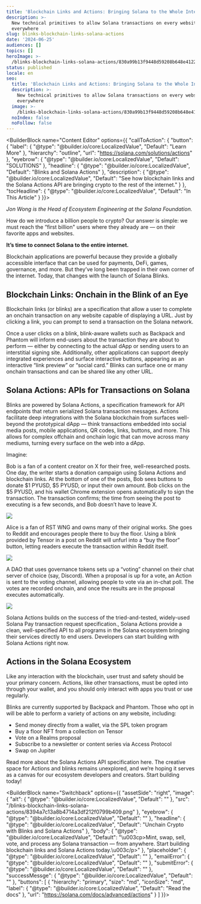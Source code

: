 ```yaml
---
title: 'Blockchain Links and Actions: Bringing Solana to the Whole Internet'
description: >-
  New technical primitives to allow Solana transactions on every website,
  everywhere
slug: blinks-blockchain-links-solana-actions
date: '2024-06-25'
audiences: []
topics: []
heroImage: >-
  /blinks-blockchain-links-solana-actions/830a99b13f9448d59208b648e4122113.jpg
status: published
locale: en
seo:
  title: 'Blockchain Links and Actions: Bringing Solana to the Whole Internet'
  description: >-
    New technical primitives to allow Solana transactions on every website,
    everywhere
  image: >-
    /blinks-blockchain-links-solana-actions/830a99b13f9448d59208b648e4122113.jpg
  noIndex: false
  noFollow: false
---
```


<BuilderBlock name="Content Editor" options={{
  "callToAction": {
    "button": {
      "label": {
        "@type": "@builder.io/core:LocalizedValue",
        "Default": "Learn More"
      },
      "hierarchy": "outline",
      "url": "https://solana.com/solutions/actions"
    },
    "eyebrow": {
      "@type": "@builder.io/core:LocalizedValue",
      "Default": "SOLUTIONS"
    },
    "headline": {
      "@type": "@builder.io/core:LocalizedValue",
      "Default": "Blinks and Solana Actions"
    },
    "description": {
      "@type": "@builder.io/core:LocalizedValue",
      "Default": "See how blockchain links and the Solana Actions API are bringing crypto to the rest of the internet."
    }
  },
  "tocHeadline": {
    "@type": "@builder.io/core:LocalizedValue",
    "Default": "In This Article"
  }
}}>

</BuilderBlock>

_Jon Wong is the Head of Ecosystem Engineering at the Solana Foundation._

How do we introduce a billion people to crypto? Our answer is simple: we must reach the “first billion" users where they already are — on their favorite apps and websites.

**It’s time to connect Solana to the entire internet.**

Blockchain applications are powerful because they provide a globally accessible interface that can be used for payments, DeFi, games, governance, and more. But they’ve long been trapped in their own corner of the internet. Today, that changes with the launch of Solana Blinks.

## Blockchain Links: Onchain in the Blink of an Eye

Blockchain links (or blinks) are a specification that allow a user to complete an onchain transaction on any website capable of displaying a URL. Just by clicking a link, you can prompt to send a transaction on the Solana network.


<YouTube videoId="m_feBl0ROik" />


Once a user clicks on a blink, blink-aware wallets such as Backpack and Phantom will inform end-users about the transaction they are about to perform — either by connecting to the actual dApp or sending users to an interstitial signing site. Additionally, other applications can support deeply integrated experiences and surface interactive buttons, appearing as an interactive “link preview” or “social card.” Blinks can surface one or many onchain transactions and can be shared like any other URL.

## Solana Actions: APIs for Transactions on Solana

Blinks are powered by Solana Actions, a specification framework for API endpoints that return serialized Solana transaction messages. Actions facilitate deep integrations with the Solana blockchain from surfaces well-beyond the prototypical dApp — think transactions embedded into social media posts, mobile applications, QR codes, links, buttons, and more. This allows for complex offchain and onchain logic that can move across many mediums, turning every surface on the web into a dApp.

Imagine:


Bob is a fan of a content creator on X for their free, well-researched posts. One day, the writer starts a donation campaign using Solana Actions and blockchain links. At the bottom of one of the posts, Bob sees buttons to donate $1 PYUSD, $5 PYUSD, or input their own amount. Bob clicks on the $5 PYUSD, and his wallet Chrome extension opens automatically to sign the transaction. The transaction confirms; the time from seeing the post to executing is a few seconds, and Bob doesn’t have to leave X.



![](/blinks-blockchain-links-solana-actions/db59725123c04c098b4c539a1c426d09.jpg?width=436)

Alice is a fan of RST WNG and owns many of their original works. She goes to Reddit and encourages people there to buy the floor. Using a blink provided by Tensor in a post on Reddit will unfurl into a “buy the floor” button, letting readers execute the transaction within Reddit itself.

![](/blinks-blockchain-links-solana-actions/db59725123c04c098b4c539a1c426d09.jpg?width=574)



A DAO that uses governance tokens sets up a “voting” channel on their chat server of choice (say, Discord). When a proposal is up for a vote, an Action is sent to the voting channel, allowing people to vote via an in-chat poll. The votes are recorded onchain, and once the results are in the proposal executes automatically.

![](/blinks-blockchain-links-solana-actions/0e0dd7c09f1d4d9ca78ea4a9cfa799d8.jpg?width=574)


Solana Actions builds on the success of the tried-and-tested, widely-used Solana Pay transaction request specification., Solana Actions provide a clean, well-specified API to all programs in the Solana ecosystem bringing their services directly to end users. Developers can start building with Solana Actions right now.

## Actions in the Solana Ecosystem

Like any interaction with the blockchain, user trust and safety should be your primary concern. Actions, like other transactions, must be opted into through your wallet, and you should only interact with apps you trust or use regularly.

Blinks are currently supported by Backpack and Phantom. Those who opt in will be able to perform a variety of actions on any website, including:

-   Send money directly from a wallet, via the SPL token program
-   Buy a floor NFT from a collection on Tensor
-   Vote on a Realms proposal
-   Subscribe to a newsletter or content series via Access Protocol
-   Swap on Jupiter

Read more about the Solana Actions API specification here. The creative space for Actions and blinks remains unexplored, and we’re hoping it serves as a canvas for our ecosystem developers and creators. Start building today!

<BuilderBlock name="Switchback" options={{
  "assetSide": "right",
  "image": {
    "alt": {
      "@type": "@builder.io/core:LocalizedValue",
      "Default": ""
    },
    "src": "/blinks-blockchain-links-solana-actions/8394a7c13a8b4714a3df212f0799b409.png"
  },
  "eyebrow": {
    "@type": "@builder.io/core:LocalizedValue",
    "Default": ""
  },
  "headline": {
    "@type": "@builder.io/core:LocalizedValue",
    "Default": "Unchain Crypto with Blinks and Solana Actions"
  },
  "body": {
    "@type": "@builder.io/core:LocalizedValue",
    "Default": "\u003cp>Mint, swap, sell, vote, and process any Solana transaction — from anywhere. Start building blockchain links and Solana Actions today.\u003c/p>"
  },
  "placeholder": {
    "@type": "@builder.io/core:LocalizedValue",
    "Default": ""
  },
  "emailError": {
    "@type": "@builder.io/core:LocalizedValue",
    "Default": ""
  },
  "submitError": {
    "@type": "@builder.io/core:LocalizedValue",
    "Default": ""
  },
  "successMessge": {
    "@type": "@builder.io/core:LocalizedValue",
    "Default": ""
  },
  "buttons": [
    {
      "hierarchy": "primary",
      "size": "md",
      "iconSize": "md",
      "label": {
        "@type": "@builder.io/core:LocalizedValue",
        "Default": "Read the docs"
      },
      "url": "https://solana.com/docs/advanced/actions"
    }
  ]
}}>

</BuilderBlock>
